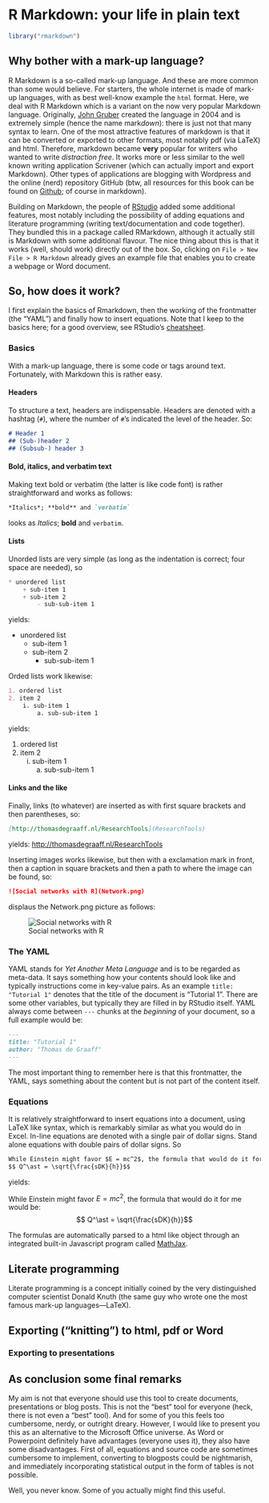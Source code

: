 # R Markdown: your life in plain text

```r
library("rmarkdown")
```

## Why bother with a mark-up language?

R Markdown is a so-called mark-up language. And these are more common than some would believe. For starters, the whole internet is made of mark-up languages, with as best well-know example the `html` format. Here, we deal with R Markdown which is a variant on the now very popular Markdown language. Originally, [John Gruber](https://daringfireball.net/projects/markdown/syntax) created the language in 2004 and is extremely simple (hence the name mark*down*): there is just not that many syntax to learn. One of the most attractive features of markdown is that it can be converted or exported to other formats, most notably pdf (via LaTeX) and html. Therefore, markdown became **very** popular for writers who wanted to write *distraction free*. It works more or less similar to the well known writing application Scrivener (which can actually import and export Markdown). Other types of applications are blogging with Wordpress and the online (nerd) repository GitHub (btw, all resources for this book can be found on [Github](https://github.com/Thdegraaff/ResearchTools); of course in markdown).

Building on Markdown, the people of [RStudio](http://rmarkdown.rstudio.com) added some additional features, most notably including the possibility of adding equations and literature programming (writing text/documentation and code together). They bundled this in a package called RMarkdown, although it actually still is Markdown with some additional flavour. The nice thing about this is that it works (well, should work) directly out of the box. So, clicking on `File > New File > R Markdown` already gives an example file that enables you to create a webpage or Word document. 

## So, how does it work? 

I first explain the basics of Rmarkdown, then the working of the frontmatter (the "YAML") and finally how to insert equations. Note that I keep to the basics here; for a good overview, see RStudio's [cheatsheet](https://www.rstudio.com/wp-content/uploads/2016/03/rmarkdown-cheatsheet-2.0.pdf).

### Basics

With a mark-up language, there is some code or tags around text. Fortunately, with Markdown this is rather easy. 

#### Headers

To structure a text, headers are indispensable. Headers are denoted with a hashtag (`#`), where the number of `#`'s indicated the level of the header. So:

```markdown
# Header 1
## (Sub-)header 2
## (Subsub-) header 3
``` 

#### Bold, italics, and verbatim text

Making text bold or verbatim (the latter is like code font) is rather straightforward and works as follows:

```markdown
*Italics*; **bold** and `verbatim` 
```

looks as *Italics*; **bold** and `verbatim`. 

#### Lists

Unorded lists are very simple (as long as the indentation is correct; four space are needed), so

```markdown
* unordered list
    + sub-item 1
    + sub-item 2
        - sub-sub-item 1 
```
yields:

* unordered list
    + sub-item 1
    + sub-item 2
        - sub-sub-item 1 

Orded lists work likewise:

```markdown
1. ordered list
2. item 2
    i. sub-item 1
        a. sub-sub-item 1 
```
yields:

1. ordered list
2. item 2
    i. sub-item 1
        a. sub-sub-item 1 
        
#### Links and the like

Finally, links (to whatever) are inserted as with first square brackets and then parentheses, so:

```markdown
[http://thomasdegraaff.nl/ResearchTools](ResearchTools)
```

yields:
[http://thomasdegraaff.nl/ResearchTools](ResearchTools)

Inserting images works likewise, but then with a exclamation mark in front, then a caption in square brackets and then a path to where the image can be found, so:

```markdown
![Social networks with R](Network.png)
```

displaus the Network.png picture as follows:

![Social networks with R](Network.png)

### The YAML

YAML stands for *Yet Another Meta Language* and is to be regarded as meta-data. It says something how your contents should look like and typically instructions come in key-value pairs. As an example `title: "Tutorial 1"` denotes that the title of the document is "Tutorial 1". There are some other variables, but typically they are filled in by RStudio itself. YAML always come between `---` chunks at the *beginning* of your document, so a full example would be:

```markdown
---
title: "Tutorial 1"
author: "Thomas de Graaff"
---
``` 

The most important thing to remember here is that this frontmatter, the YAML, says something about the content but is not part of the content itself.

### Equations

It is relatively straightforward to insert equations into a document, using LaTeX like syntax, which is remarkably similar as what you would do in Excel. In-line equations are denoted with a single pair of dollar signs. Stand alone equations with double pairs of dollar signs. So

```markdown
While Einstein might favor $E = mc^2$, the formula that would do it for me would be:
$$ Q^\ast = \sqrt{\frac{sDK}{h}}$$
``` 

yields:

While Einstein might favor $E = mc^2$, the formula that would do it for me would be:
$$ Q^\ast = \sqrt{\frac{sDK}{h}}$$

The formulas are automatically parsed to a html like object through an integrated built-in Javascript program called [MathJax](https://www.mathjax.org/).  

## Literate programming

Literate programming is a concept initially coined by the very distinguished computer scientist Donald Knuth (the same guy who wrote one the most famous mark-up languages---LaTeX).

## Exporting ("knitting") to html, pdf or Word

### Exporting to presentations

## As conclusion some final remarks

My aim is not that everyone should use this tool to create documents, presentations or blog posts. This is not the "best" tool for everyone (heck, there is not even a "best" tool). And for some of you this feels too cumbersome, nerdy, or outright dreary. However, I would like to present you this as an alternative to the Microsoft Office universe. As Word or Powerpoint definitely have advantages (everyone uses it), they also have some disadvantages. First of all, equations and source code are sometimes cumbersome to implement, converting to blogposts could be nightmarish, and immediately incorporating statistical output in the form of tables is not possible. 

Well, you never know. Some of you actually might find this useful. 
